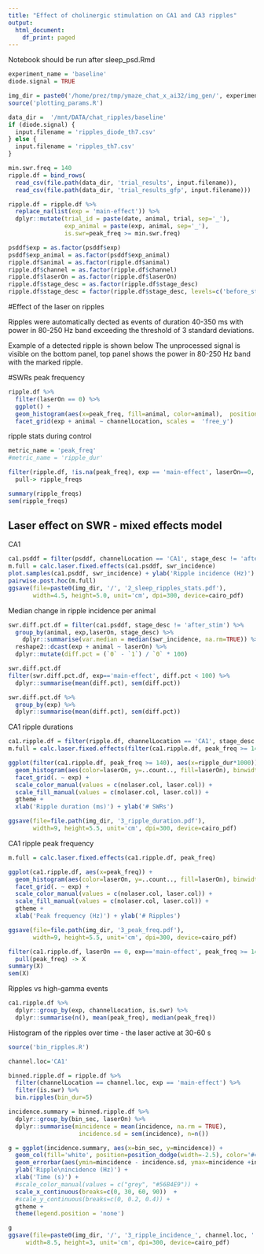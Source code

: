 ```yaml
---
title: "Effect of cholinergic stimulation on CA1 and CA3 ripples"
output:
  html_document:
    df_print: paged
---
```


Notebook should be run after sleep_psd.Rmd 

```r
experiment_name = 'baseline'
diode.signal = TRUE

img_dir = paste0('/home/prez/tmp/ymaze_chat_x_ai32/img_gen/', experiment_name)
source('plotting_params.R')
```

```r
data_dir =  '/mnt/DATA/chat_ripples/baseline'
if (diode.signal) {
  input.filename = 'ripples_diode_th7.csv'
} else {
  input.filename = 'ripples_th7.csv'
}

min.swr.freq = 140
ripple.df = bind_rows(
  read_csv(file.path(data_dir, 'trial_results', input.filename)),
  read_csv(file.path(data_dir, 'trial_results_gfp', input.filename)))

ripple.df = ripple.df %>%
  replace_na(list(exp = 'main-effect')) %>%
  dplyr::mutate(trial_id = paste(date, animal, trial, sep='_'),
                exp_animal = paste(exp, animal, sep='_'),
                is.swr=peak_freq >= min.swr.freq)

psddf$exp = as.factor(psddf$exp)
psddf$exp_animal = as.factor(psddf$exp_animal)
ripple.df$animal = as.factor(ripple.df$animal)
ripple.df$channel = as.factor(ripple.df$channel)
ripple.df$laserOn = as.factor(ripple.df$laserOn)
ripple.df$stage_desc = as.factor(ripple.df$stage_desc)
ripple.df$stage_desc = factor(ripple.df$stage_desc, levels=c('before_stim','stim','after_stim'))
```

#Effect of the laser on ripples

Ripples were automatically dected as events of duration 40-350 ms with power in 80-250 Hz band exceeding the threshold of 3 standard deviations.

Example of a detected ripple is shown below
The unprocessed signal is visible on the bottom panel, top panel shows the power in 80-250 Hz band with the marked ripple.


#SWRs peak frequency 
```r
ripple.df %>%
  filter(laserOn == 0) %>%
  ggplot() +
  geom_histogram(aes(x=peak_freq, fill=animal, color=animal),  position='identity',alpha=0.2) + 
  facet_grid(exp + animal ~ channelLocation, scales =  'free_y')
```


ripple stats during control
```r
metric_name = 'peak_freq'
#metric_name = 'ripple_dur'

filter(ripple.df, !is.na(peak_freq), exp == 'main-effect', laserOn==0, channelLocation == 'CA1')[,metric_name] %>% 
  pull-> ripple_freqs

summary(ripple_freqs)
sem(ripple_freqs)
```

## Laser effect on SWR - mixed effects model
CA1
```r
ca1.psddf = filter(psddf, channelLocation == 'CA1', stage_desc != 'after_stim')
m.full = calc.laser.fixed.effects(ca1.psddf, swr_incidence)
plot.samples(ca1.psddf, swr_incidence) + ylab('Ripple incidence (Hz)')
pairwise.post.hoc(m.full)
ggsave(file=paste0(img_dir, '/', '2_sleep_ripples_stats.pdf'), 
       width=4.5, height=5.0, unit='cm', dpi=300, device=cairo_pdf)
```

Median change in ripple incidence per animal
```r
swr.diff.pct.df = filter(ca1.psddf, stage_desc != 'after_stim') %>%
  group_by(animal, exp,laserOn, stage_desc) %>% 
    dplyr::summarise(var.median = median(swr_incidence, na.rm=TRUE)) %>%
  reshape2::dcast(exp + animal ~ laserOn) %>%
  dplyr::mutate(diff.pct = (`0` - `1`) / `0` * 100)

swr.diff.pct.df
filter(swr.diff.pct.df, exp=='main-effect', diff.pct < 100) %>%
  dplyr::summarise(mean(diff.pct), sem(diff.pct))

swr.diff.pct.df %>%
  group_by(exp) %>%
  dplyr::summarise(mean(diff.pct), sem(diff.pct))
```

CA1 ripple durations
```r
ca1.ripple.df = filter(ripple.df, channelLocation == 'CA1', stage_desc != 'after_stim') 
m.full = calc.laser.fixed.effects(filter(ca1.ripple.df, peak_freq >= 140), log(ripple_dur))

ggplot(filter(ca1.ripple.df, peak_freq >= 140), aes(x=ripple_dur*1000)) +
  geom_histogram(aes(color=laserOn, y=..count.., fill=laserOn), binwidth = 10, alpha=0.5, position='identity') +
  facet_grid(. ~ exp) +
  scale_color_manual(values = c(nolaser.col, laser.col)) +
  scale_fill_manual(values = c(nolaser.col, laser.col)) +
  gtheme +
  xlab('Ripple duration (ms)') + ylab('# SWRs')

ggsave(file=file.path(img_dir, '3_ripple_duration.pdf'), 
       width=9, height=5.5, unit='cm', dpi=300, device=cairo_pdf)
```

CA1 ripple peak frequency
```r
m.full = calc.laser.fixed.effects(ca1.ripple.df, peak_freq)

ggplot(ca1.ripple.df, aes(x=peak_freq)) +
  geom_histogram(aes(color=laserOn, y=..count.., fill=laserOn), binwidth = 10, alpha=0.5, position='identity') +
  facet_grid(. ~ exp) +
  scale_color_manual(values = c(nolaser.col, laser.col)) +
  scale_fill_manual(values = c(nolaser.col, laser.col)) +
  gtheme +
  xlab('Peak frequency (Hz)') + ylab('# Ripples')

ggsave(file=file.path(img_dir, '3_peak_freq.pdf'), 
       width=9, height=5.5, unit='cm', dpi=300, device=cairo_pdf)
```
```r
filter(ca1.ripple.df, laserOn == 0, exp=='main-effect', peak_freq >= 140) %>%
  pull(peak_freq) -> X
summary(X)
sem(X)
```

Ripples vs high-gamma events
```r
ca1.ripple.df %>%
  dplyr::group_by(exp, channelLocation, is.swr) %>%
  dplyr::summarise(n(), mean(peak_freq), median(peak_freq))
```



Histogram of the ripples over time - the laser active at 30-60 s
```r
source('bin_ripples.R')

channel.loc='CA1'

binned.ripple.df = ripple.df %>% 
  filter(channelLocation == channel.loc, exp == 'main-effect') %>%
  filter(is.swr) %>%
  bin.ripples(bin_dur=5)

incidence.summary = binned.ripple.df %>%
  dplyr::group_by(bin_sec, laserOn) %>%
  dplyr::summarise(mincidence = mean(incidence, na.rm = TRUE),
                    incidence.sd = sem(incidence), n=n())

g = ggplot(incidence.summary, aes(x=bin_sec, y=mincidence)) +
  geom_col(fill='white', position=position_dodge(width=-2.5), color='#444444', size=0.5) +
  geom_errorbar(aes(ymin=mincidence - incidence.sd, ymax=mincidence +incidence.sd), width=1.2, color='#444444') +
  ylab('Ripple\nincidence (Hz)') +
  xlab('Time (s)') +
  #scale_color_manual(values = c("grey", "#56B4E9")) +
  scale_x_continuous(breaks=c(0, 30, 60, 90))  +
  #scale_y_continuous(breaks=c(0, 0.2, 0.4)) +
  gtheme +
  theme(legend.position = 'none') 

g
ggsave(file=paste0(img_dir, '/', '3_ripple_incidence_', channel.loc, '.pdf'), 
     width=8.5, height=3, unit='cm', dpi=300, device=cairo_pdf)
```
